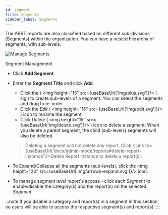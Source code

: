```yaml
---
id: segment
title: Segments
sidebar_label: Segments
---
```



The ABRT reports are also classified based on different sub-divisions (Segments) within the organization. You can have a nested hierarchy of segments, with sub-levels.

  <div class="center">
    <Zoom>
      <img
        alt="Manage Segments"
        src={useBaseUrl("admin/segment-management.png")}
      />
    </Zoom>
    <p>Segment Management</p>
  </div>

* Click **Add Segment**.
* Enter the **Segment Title** and click **Add**.

  - Click the ( <img height="15" src={useBaseUrl('img/plus.svg')}/> ) sign to create sub-levels of a segment. You can select the segments and drag to re-order.
  - Click the *Edit* ( <img height="15" src={useBaseUrl('img/edit.svg')}/> ) icon to rename the segment.
  - Click *Delete* ( <img height="15" src={useBaseUrl('img/delete.svg')}/> ) icon to delete a segment: When you delete a parent segment, the child (sub-levels) segments will also be deleted.
  > Deleting a segment will not delete any report. Click <Link to={useBaseUrl('docs/admin-mode/reports#delete-report-instance')}>Delete Report Instance</Link> to delete a report(s).

- To Expand/Collapse all the segments (sub-levels), click the <Zoom><img height="20" src={useBaseUrl('img/arrows-expand.svg')}/></Zoom> icon.

* To manage segment level report's access - click each *Segment* to enable/disable the category(s) and the report(s) on the selected *Segment*.

:::note
If you disable a category and report(s) in a segment in this section, no users will be able to access the respective segment(s) and report(s).
:::